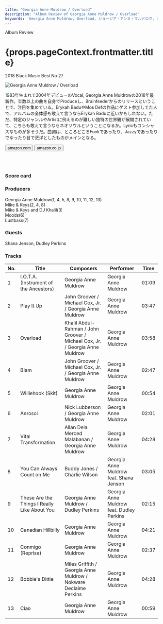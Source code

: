 ```yaml
---
title: "Georgia Anne Muldrow / Overload"
description: "Album Review of Georgia Anne Muldrow / Overload"
keywords: 'Georgia Anne Muldrow, Overload, ジョージア・アンヌ・マルドロウ, オーバーロード'
---
```





<p className="largeP">Album Review</p>
<h1 className="h1--no--margin">{props.pageContext.frontmatter.title}</h1>
<p className="largeP"><Link to="/best50/2018/">2018 Black Music Best No.27</Link></p>

<Row  className="image-card-group">
	<Column colMd={"3"} colLg={"4"} noGutterMdLeft="">
       <ImageCard>

![Georgia Anne Muldrow / Overload](../../images/cd/georgiaannemuldrow1L.jpg) 

</ImageCard>
	</Column>
	<Column colMd={"4"} colLg={"8"} noGutterMdLeft="">
	<p>
	1983年生まれで2004年デビューのVocal, Georgia Anne Muldrowの2018年最新作。半数以上の曲を自身でProduceし、Brainfeederからのリリースということで、注目を集めている。Erykah BaduやMos Defの作品にゲスト参加してた人で、アルバムの全体感も敢えて言うならErykah Baduに近いかもしれない。ただ、特定のジャンルやArtistに例えるのが難しい独特の世界観が展開されていて、こちらも敢えて言うならネオソウルということになるか。Lyricもコンシャスなものが多そうだ。曲調は、ところどころFunkであったり、Jazzyであったりでゆったり目で茫洋としたものがメインとなる。
  </p>
	<div>
	  <Button href="https://amzn.to/2YJKDS9" kind="primary" size="small" renderIcon={ArrowUpRight24}>
      amazon.com
    </Button>
    <Button href="https://amzn.to/2NyOiM9" kind="secondary" size="small" renderIcon={ArrowUpRight24}>
      amazon.co.jp
    </Button>
	</div>
	<a style="display:inline-block;overflow:hidden;background:url(https://linkmaker.itunes.apple.com/ja-jp/lockup.svg?releaseDate=2018-10-26T00:00:00Z&kind=album&bubble=apple_music&style=mono-black) no-repeat;width:180px;height:45px;" href="https://geo.music.apple.com/jp/album/overload/1435879898?mt=1&app=music&ls=1&at=11lcug"></a>
  <a style="display:inline-block;overflow:hidden;background:url(https://linkmaker.itunes.apple.com/ja-jp/badge-lrg.svg?releaseDate=2018-10-26T00:00:00Z&kind=album&bubble=itunes_music) no-repeat;width:140px;height:45px;" href="https://geo.music.apple.com/jp/album/overload/1435879898?app=itunes&at=11lcug"></a>
  </Column>
</Row>
<Row >
	<Column colMd={"4"} colLg={"4"} noGutterMdLeft="">
    <div>
      <h3>Score card</h3>
	    <SliderJS1 value="5" />
      <SliderJS2 value="3" />
	    <SliderJS3 value="1" />
      <SliderJS4 value="9" />
    </div>
  </Column>
  <Column colMd={"8"} colLg={"8"} noGutterMdLeft="">
    <div>
      <h3>Producers</h3>
      <p>
        Georgia Anne Muldrow(1, 4, 5, 8, 9, 10, 11, 12, 13)
        <br/>Mike & Keys(2, 4, 8)
        <br/>Mike & Keys and DJ Khalil(3)
        <br/>Moods(6)
        <br/>Lustbass(7)
      </p>
      <h3>Guests</h3>
      <p>
	      Shana Jenson, Dudley Perkins
      </p>
    </div>
  </Column>
</Row>

<h3>Tracks</h3>

|	No. |	 Title                                       |	 Composers                                                                  |	 Performer                                |	 Time	|
| --- |	-------------------------------------------- | ---------------------------------------------------------------------------- | ----------------------------------------- | ----- |
|	1	  |	I.O.T.A. (Instrument of the Ancestors)       | Georgia Anne Muldrow                                                        	|	Georgia Anne Muldrow                     	|	01:09 |
|	2	  |	Play It Up                                   | John Groover / Michael Cox, Jr. / Georgia Anne Muldrow                      	|	Georgia Anne Muldrow                     	|	03:47 |
|	3	  |	Overload                                     | Khalil Abdul-Rahman / John Groover / Michael Cox, Jr. / Georgia Anne Muldrow	|	Georgia Anne Muldrow                     	|	03:58 |
|	4	  |	Blam                                         | John Groover / Michael Cox, Jr. / Georgia Anne Muldrow                      	|	Georgia Anne Muldrow                     	|	02:47 |
|	5	  |	Williehook (Skit)                            | Georgia Anne Muldrow                                                        	|	Georgia Anne Muldrow                     	|	00:54 |
|	6	  |	Aerosol                                      | Nick Lubberson / Georgia Anne Muldrow                                       	|	Georgia Anne Muldrow                     	|	02:01 |
|	7	  |	Vital Transformation                         | Allan Dela Merced Malabanan / Georgia Anne Muldrow                          	|	Georgia Anne Muldrow                     	|	04:28 |
|	8	  |	You Can Always Count on Me                   | Buddy Jones / Charlie Wilson                                                	|	Georgia Anne Muldrow feat. Shana Jenson  	|	03:05 |
|	9	  |	These Are the Things I Really Like About You | Georgia Anne Muldrow / Dudley Perkins                                       	|	Georgia Anne Muldrow feat. Dudley Perkins	|	02:15 |
|	10	|	Canadian Hillbilly                           | Georgia Anne Muldrow                                                        	|	Georgia Anne Muldrow                     	|	04:21 |
|	11	|	Conmigo (Reprise)                            | Georgia Anne Muldrow                                                        	|	Georgia Anne Muldrow                     	|	02:37 |
|	12	|	Bobbie's Dittie                              | Miles Griffith / Georgia Anne Muldrow / Nokware Declaime Perkins            	|	Georgia Anne Muldrow                     	|	04:28 |
|	13	|	Ciao                                         | Georgia Anne Muldrow                                                        	|	Georgia Anne Muldrow                     	|	00:59 |

<Row>
<Column colMd={3} colLg={3} noGutterMdLeft>
<Review1 />
</Column>
</Row>